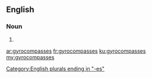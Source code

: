 ==English==

===Noun===
{{head|en|noun plural form}}

# {{plural of|gyrocompass|lang=en}}

[[Category:English plurals ending in "-es"]]

[[ar:gyrocompasses]]
[[fr:gyrocompasses]]
[[ku:gyrocompasses]]
[[my:gyrocompasses]]